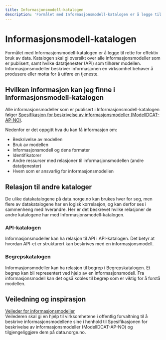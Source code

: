 ```yaml
---
title: Informasjonsmodell-katalogen
description: 'Formålet med Informasjonsmodell-katalogen er å legge til rette for effektiv bruk av data.'
---
```


# Informasjonsmodell-katalogen

<Ingress>
    Formålet med Informasjonsmodell-katalogen er å legge til rette for effektiv bruk av data. Katalogen skal gi oversikt
    over alle informasjonsmodeller som er publisert, samt hvilke datatjenester (API) som tilhører modellen.
    Informasjonsmodeller beskriver informasjonen en virksomhet behøver å produsere eller motta for å utføre en tjeneste.
</Ingress>

<CatalogPromo
    text='Ønsker du å søke i Informasjonsmodell-katalogen?'
    button='Finn&nbsp;informasjons&shy;modeller&nbsp;→'
    link='/information-models'
/>

## Hvilken informasjon kan jeg finne i Informasjonsmodell-katalogen

Alle informasjonsmodeller som er publisert i Informasjonsmodell-katalogen følger [Spesifikasjon for beskrivelse av informasjonsmodeller (ModellDCAT-AP-NO)](https://data.norge.no/specification/modelldcat-ap-no#:~:text=Denne%20spesifikasjonen%2C%20ModellDCAT%2DAP%2D,tilknyttet%20datasett%20og%2Feller%20datatjenester.).

Nedenfor er det oppgitt hva du kan få informasjon om:

- Beskrivelse av modellen
- Bruk av modellen
- Informasjonsmodell og dens formater
- Identifikatorer
- Andre ressurser med relasjoner til informasjonsmodellen (andre datatjenester)
- Hvem som er ansvarlig for informasjonsmodellen

## Relasjon til andre kataloger

De ulike datakatalogene på data.norge.no kan brukes hver for seg, men flere av datakatalogene har en logisk korrelasjon, og kan derfor ses i sammenheng med hverandre. Her er det beskrevet hvilke relasjoner de andre katalogene har med Informasjonsmodell-katalogen.

### API-katalogen

Informasjonsmodeller kan ha relasjon til API i API-katalogen. Det betyr at hvordan API-et er strukturert kan beskrives med en informasjonsmodell.

### Begrepskatalogen

Informasjonsmodeller kan ha relasjon til begrep i Begrepskatalogen. Et begrep kan bli representert ved hjelp av en informasjonsmodell. Fra informasjonsmodell kan det også kobles til begrep som er viktig for å forstå modellen.

## Veiledning og inspirasjon

[Veileder for informasjonsmodeller](https://data.norge.no/guide/veileder-modelldcat-ap-no/)  
Veilederen skal gi en hjelp til virksomhetene i offentlig forvaltning til å beskrive informasjonsmodellene sine i henhold til Spesifikasjonen for beskrivelse av informasjonsmodeller (ModellDCAT-AP-NO) og tilgjengeliggjøre dem på data.norge.no.
